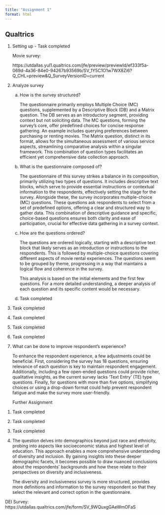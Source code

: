---
title: "Assignment 1"
format: html
---

## Qualtrics

1.  Setting up - Task completed

    Movie survey:

    https://utdallas.yul1.qualtrics.com/jfe/preview/previewId/ef333f5a-069d-4a36-84e0-94267b93569b/SV_1Y5C1O1w7WX8Zi6?Q_CHL=preview&Q_SurveyVersionID=current

2.  Analyze survey

    a.  How is the survey structured?

        The questionnaire primarily employs Multiple Choice (MC) questions, supplemented by a Descriptive Block (DB) and a Matrix question. The DB serves as an introductory segment, providing context but not soliciting data. The MC questions, forming the survey's core, offer predefined choices for concise response gathering. An example includes querying preferences between purchasing or renting movies. The Matrix question, distinct in its format, allows for the simultaneous assessment of various service aspects, streamlining comparative analysis within a singular framework. This combination of question types facilitates an efficient yet comprehensive data collection approach.

    b.  What is the questionnaire composed of?

        The questionnaire of this survey strikes a balance in its composition, primarily utilizing two types of questions. It includes descriptive text blocks, which serve to provide essential instructions or contextual information to the respondents, effectively setting the stage for the survey. Alongside these, the survey incorporates multiple-choice (MC) questions. These questions ask respondents to select from a set of predefined options, offering a clear and structured way to gather data. This combination of descriptive guidance and specific, choice-based questions ensures both clarity and ease of participation, crucial for effective data gathering in a survey context.

    c.  How are the questions ordered?

        The questions are ordered logically, starting with a descriptive text block that likely serves as an introduction or instructions to the respondents. This is followed by multiple-choice questions covering different aspects of movie rental experiences. The questions seem to be grouped by theme, progressing in a way that maintains a logical flow and coherence in the survey.

        This analysis is based on the initial elements and the first few questions. For a more detailed understanding, a deeper analysis of each question and its specific content would be necessary.

    d.  Task completed

3.  Task completed

4.  Task completed

5.  Task completed

6.  Task completed

7.  What can be done to improve respondent's experience?

    To enhance the respondent experience, a few adjustments could be beneficial. First, considering the survey has 18 questions, ensuring relevance of each question is key to maintain respondent engagement. Additionally, including a few open-ended questions could provide richer, qualitative insights, as the current survey lacks 'Text Entry' (TE) type questions. Finally, for questions with more than five options, simplifying choices or using a drop-down format could help prevent respondent fatigue and make the survey more user-friendly.

    Further Assignment

<!-- -->

1.  Task completed

2.  Task completed

3.  Task completed

4.  The question delves into demographics beyond just race and ethnicity, probing into aspects like socioeconomic status and highest level of education. This approach enables a more comprehensive understanding of diversity and inclusion. By gaining insights into these deeper demographic facets, it becomes possible to draw nuanced conclusions about the respondents' backgrounds and how these relate to their perspectives on diversity and inclusiveness.

    The diversity and inclusiveness survey is more structured, provides more definitions and information to the survey respondent so that they select the relevant and correct option in the questionnaire.

DEI Survey: https://utdallas.qualtrics.com/jfe/form/SV_9WQuxgGAeWmOFaS
